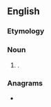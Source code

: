 {{also|Meany}}
==English==

===Etymology===
{{suffix|en|mean|y}}

===Noun===
{{en-noun|meanies}}

# {{alternative spelling of | en | meanie}}.

===Anagrams===
* {{anagrams|en|a=aemny|Eyman|Maney|Mayen|Mayne|manye|yamen|yeman}}